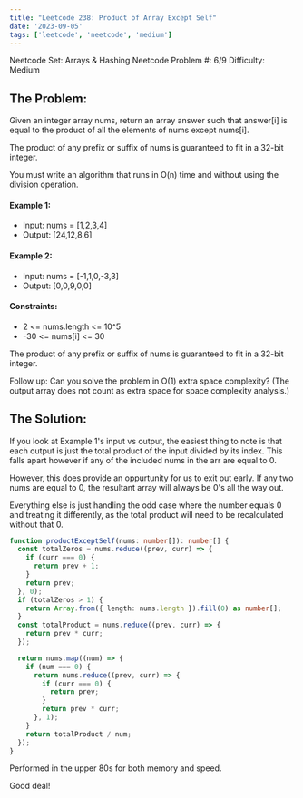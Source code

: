 ```yaml
---
title: "Leetcode 238: Product of Array Except Self"
date: '2023-09-05'
tags: ['leetcode', 'neetcode', 'medium']
---
```


Neetcode Set: Arrays & Hashing
Neetcode Problem \#: 6\/9
Difficulty: Medium

## The Problem:
Given an integer array nums, return an array answer such that answer[i] is equal to the product of all the elements of nums except nums[i].

The product of any prefix or suffix of nums is guaranteed to fit in a 32-bit integer.

You must write an algorithm that runs in O(n) time and without using the division operation.

#### Example 1:
- Input: nums = [1,2,3,4]
- Output: [24,12,8,6]
#### Example 2:
- Input: nums = [-1,1,0,-3,3]
- Output: [0,0,9,0,0]
#### Constraints:
- 2 \<= nums.length \<= 10^5
- -30 \<= nums[i] \<= 30

The product of any prefix or suffix of nums is guaranteed to fit in a 32-bit integer.

Follow up: Can you solve the problem in O(1) extra space complexity? (The output array does not count as extra space for space complexity analysis.)

## The Solution:

If you look at Example 1's input vs output, the easiest thing to note is that each output is just the total product of the input divided by its index. This falls apart however if any of the included nums in the arr are equal to 0.

However, this does provide an oppurtunity for us to exit out early. If any two nums are equal to 0, the resultant array will always be 0's all the way out.

Everything else is just handling the odd case where the number equals 0 and treating it differently, as the total product will need to be recalculated without that 0.

```ts
function productExceptSelf(nums: number[]): number[] {
  const totalZeros = nums.reduce((prev, curr) => {
    if (curr === 0) {
      return prev + 1;
    }
    return prev;
  }, 0);
  if (totalZeros > 1) {
    return Array.from({ length: nums.length }).fill(0) as number[];
  }
  const totalProduct = nums.reduce((prev, curr) => {
    return prev * curr;
  });

  return nums.map((num) => {
    if (num === 0) {
      return nums.reduce((prev, curr) => {
        if (curr === 0) {
          return prev;
        }
        return prev * curr;
      }, 1);
    }
    return totalProduct / num;
  });
}
```

Performed in the upper 80s for both memory and speed.

Good deal!